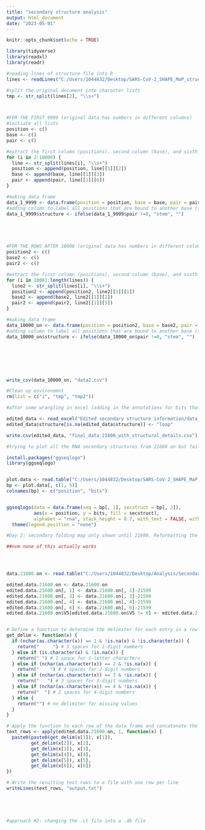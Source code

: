 ---
title: "secondary structure analysis"
output: html_document
date: "2023-05-01"
---

```{r setup, include=FALSE}
knitr::opts_chunk$set(echo = TRUE)

library(tidyverse)
library(readxl)
library(readr)

```


```{r}
#reading lines of structure file into R
lines <- readLines("C:/Users/1044832/Desktop/SARS-CoV-2_SHAPE_MaP_structure-master/SHAPE-MaP_data/SARS-CoV-2_Full_Length_Secondary_Structure_Map - Copy.ct")

#split the original document into character lists
tmp <- str_split(lines[2], "\\s+")



#FOR THE FIRST 9999 (original data has numbers in different columns)
#initiate all lists
position <- c()
base <- c()
pair <- c()

#extract the first column (positions), second column (base), and sixth column (paired base) from each character list extracted from line
for (i in 2:10000) {
  line <- str_split(lines[i], "\\s+")
  position <- append(position, line[[1]][2])
  base <- append(base, line[[1]][3])
  pair <- append(pair, line[[1]][6])
}

#making data frame
data_1_9999 <- data.frame(position = position, base = base, pair = pair)
#adding column to label all positions that are bound to another base (stem positions)
data_1_9999$structure <- ifelse(data_1_9999$pair !=0, "stem", "")





#FOR THE ROWS AFTER 10000 (original data has numbers in different columns)
position2 <- c()
base2 <- c()
pair2 <- c()

#extract the first column (positions), second column (base), and sixth column (paired base) from each character list extracted from line
for (i in 10001:length(lines)) {
  line2 <- str_split(lines[i], "\\s+")
  position2 <- append(position2, line2[[1]][1])
  base2 <- append(base2, line2[[1]][2])
  pair2 <- append(pair2, line2[[1]][5])
}

#making data frame
data_10000_on <- data.frame(position = position2, base = base2, pair = pair2)
#adding column to label all positions that are bound to another base (stem positions)
data_10000_on$structure <- ifelse(data_10000_on$pair !=0, "stem", "")







write_csv(data_10000_on, "data2.csv")

#Clean up environemnt
rm(list = c("i", "tmp", "tmp2"))
```

```{r}
#after some wrangling in excel (adding in the annotations for bits that are in linkers), need to label the remaining empty cells in structure column as bases in loops

edited_data <- read_excel("Edited secondary structure information/data_21600­_with_structural_details.xlsx")
edited_data$structure[is.na(edited_data$structure)] <- "loop"

write.csv(edited_data, "final_data_21600_with_structural_details.csv")


```




```{r}

#trying to plot all the RNA secondary structures from 21600 on but failing

install.packages("ggseqlogo")
library(ggseqlogo)


plot.data <- read.table("C:/Users/1044832/Desktop/SARS-CoV-2_SHAPE_MaP_structure-master/SHAPE-MaP_data/SARS-CoV-2_Full_Length_Secondary_Structure_Map - Copy.ct", header = FALSE, skip = 1, stringsAsFactors = FALSE)
bp <- plot.data[, c(1, 5)]
colnames(bp) <- c("position", "bits")


ggseqlogo(data = data.frame(seq = bp[, 1], secstruct = bp[, 2]),
          aes(x = position, y = bits, fill = secstruct),
          alphabet = "rna", stack_height = 0.7, with_text = FALSE, with_numbers = TRUE) +
  theme(legend.position = "none")

```




```{r}
#Day 2: secondary folding map only shown until 21600. Reformatting the rest of the 8000 odd bases in the CT file so that the sequence position number says "1" rather than 21600, since the RNA folding softwares do not handle more than 10000 bps (the programmes seem to recognize the length of the sequences base on position number rather than the actual length of the sequence)

##nvm none of this actually works




data.21600.on <- read.table("C:/Users/1044832/Desktop/Analysis/Secondary structure analysis/PAPER OG SARS-CoV-2_SHAPE_MaP_structure-master/SHAPE-MaP_data/SARS-CoV-2 SHAPE MaP pt2.ct", header = FALSE, skip = 1, stringsAsFactors = FALSE)

edited.data.21600.on <- data.21600.on
edited.data.21600.on[, 1] <- data.21600.on[, 1]-21599 
edited.data.21600.on[, 3] <- data.21600.on[, 3]-21599 
edited.data.21600.on[, 4] <- data.21600.on[, 4]-21599 
edited.data.21600.on[, 6] <- data.21600.on[, 6]-21599 
edited.data.21600.on$V5[edited.data.21600.on$V5 != 0] <- edited.data.21600.on$V5[edited.data.21600.on$V5 != 0] - 21599


# Define a function to determine the delimiter for each entry in a row
get_delim <- function(x) {
  if (nchar(as.character(x)) == 1 & !is.na(x) & !is.character(x)) {
    return("     ") # 5 spaces for 1-digit numbers
  } else if (is.character(x) & !is.na(x)) {
    return(" ") # 1 space for 1-letter characters
  } else if (nchar(as.character(x)) == 2 & !is.na(x)) {
    return("    ") # 4 spaces for 2-digit numbers
  } else if (nchar(as.character(x)) == 3 & !is.na(x)) {
    return("   ") # 3 spaces for 3-digit numbers
  } else if (nchar(as.character(x)) == 4 & !is.na(x)) {
    return("  ") # 2 spaces for 4-digit numbers
  } else {
    return("") # no delimiter for missing values
  }
}

# Apply the function to each row of the data frame and concatenate the entries
text_rows <- apply(edited.data.21600.on, 1, function(x) {
  paste0(paste0(get_delim(x[1]), x[1]), 
         get_delim(x[2]), x[2], 
         get_delim(x[3]), x[3], 
         get_delim(x[4]), x[4], 
         get_delim(x[5]), x[5], 
         get_delim(x[6]), x[6])
})

# Write the resulting text rows to a file with one row per line
writeLines(text_rows, "output.txt")






```

```{r}

#approach #2: changing the .ct file into a .db file




```




